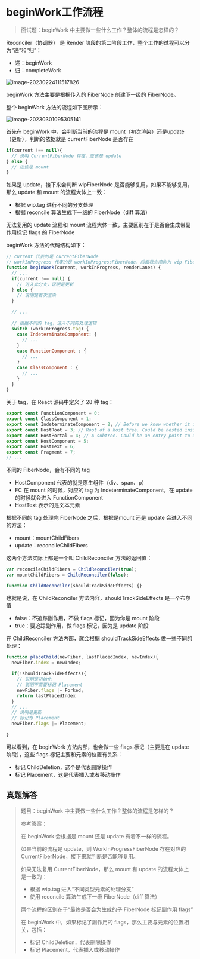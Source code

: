 # beginWork工作流程

> 面试题：beginWork 中主要做一些什么工作？整体的流程是怎样的？

Reconciler（协调器） 是 Render 阶段的第二阶段工作，整个工作的过程可以分为“递”和“归”：

- 递：beginWork
- 归：completeWork

![image-20230224111517826](https://xiejie-typora.oss-cn-chengdu.aliyuncs.com/2023-03-10-053722.png)

beginWork 方法主要是根据传入的 FiberNode 创建下一级的 FiberNode。

整个 beginWork 方法的流程如下图所示：

<img src="https://xiejie-typora.oss-cn-chengdu.aliyuncs.com/2023-03-01-015305.png" alt="image-20230301095305141" />

首先在 beginWork 中，会判断当前的流程是 mount（初次渲染）还是update（更新），判断的依据就是 currentFiberNode 是否存在

```js
if(current !== null){
  // 说明 CurrentFiberNode 存在，应该是 update
} else {
  // 应该是 mount
}
```

如果是 update，接下来会判断 wipFiberNode 是否能够复用，如果不能够复用，那么 update 和 mount 的流程大体上一致：

- 根据 wip.tag 进行不同的分支处理
- 根据 reconcile 算法生成下一级的 FiberNode（diff 算法）

无法复用的 update 流程和 mount 流程大体一致，主要区别在于是否会生成带副作用标记 flags 的 FiberNode

beginWork 方法的代码结构如下：

```js
// current 代表的是 currentFiberNode
// workInProgress 代表的是 workInProgressFiberNode，后面我会简称为 wip FiberNode
function beginWork(current, workInProgress, renderLanes) {
  // ...
  if(current !== null) {
    // 进入此分支，说明是更新
  } else {
    // 说明是首次渲染
  }
  
  // ...
  
  // 根据不同的 tag，进入不同的处理逻辑
  switch (workInProgress.tag) {
    case IndeterminateComponent: {
      // ...
    }
    case FunctionComponent : {
      // ...
    }
    case ClassComponent : {
      // ...
    }
  }
}
```

关于 tag，在 React 源码中定义了 28 种 tag：

```js
export const FunctionComponent = 0;
export const ClassComponent = 1;
export const IndeterminateComponent = 2; // Before we know whether it is function or class
export const HostRoot = 3; // Root of a host tree. Could be nested inside another node.
export const HostPortal = 4; // A subtree. Could be an entry point to a different renderer.
export const HostComponent = 5;
export const HostText = 6;
export const Fragment = 7;
// ...
```

不同的 FiberNode，会有不同的 tag

- HostComponent 代表的就是原生组件（div、span、p）
- FC 在 mount 的时候，对应的 tag 为 IndeterminateComponent，在 update 的时候就会进入 FunctionComponent
- HostText 表示的是文本元素

根据不同的 tag 处理完 FiberNode 之后，根据是mount 还是 update 会进入不同的方法：

- mount：mountChildFibers
- update：reconcileChildFibers

这两个方法实际上都是一个叫 ChildReconciler 方法的返回值：

```js
var reconcileChildFibers = ChildReconciler(true);
var mountChildFibers = ChildReconciler(false);

function ChildReconciler(shouldTrackSideEffects) {}
```

也就是说，在 ChildReconciler 方法内容，shouldTrackSideEffects 是一个布尔值

- false：不追踪副作用，不做 flags 标记，因为你是 mount 阶段
- true：要追踪副作用，做 flags 标记，因为是 update 阶段

在 ChildReconciler 方法内部，就会根据 shouldTrackSideEffects 做一些不同的处理：

```js
function placeChild(newFiber, lastPlacedIndex, newIndex){
  newFiber.index = newIndex;
  
  if(!shouldTrackSideEffects){
    // 说明是初始化
    // 说明不需要标记 Placement
    newFiber.flags |= Forked;
    return lastPlacedIndex
  }
  // ...
  // 说明是更新
  // 标记为 Placement
  newFiber.flags |= Placement;
  
}
```

可以看到，在 beginWork 方法内部，也会做一些 flags 标记（主要是在 update 阶段），这些 flags 标记主要和元素的位置有关系：

- 标记 ChildDeletion，这个是代表删除操作
- 标记 Placement，这是代表插入或者移动操作



## 真题解答

> 题目：beginWork 中主要做一些什么工作？整体的流程是怎样的？
>
> 参考答案：
>
> 在 beginWork 会根据是 mount 还是 update 有着不一样的流程。
>
> 如果当前的流程是 update，则 WorkInProgressFiberNode 存在对应的 CurrentFiberNode，接下来就判断是否能够复用。
>
> 如果无法复用 CurrentFiberNode，那么 mount 和 update 的流程大体上是一致的：
>
> - 根据 wip.tag 进入“不同类型元素的处理分支”
> - 使用 reconcile 算法生成下一级 FiberNode（diff 算法）
>
> 两个流程的区别在于“最终是否会为生成的子 FiberNode 标记副作用 flags”
>
> 在 beginWork 中，如果标记了副作用的 flags，那么主要与元素的位置相关，包括：
>
> - 标记 ChildDeletion，代表删除操作
> - 标记 Placement，代表插入或移动操作